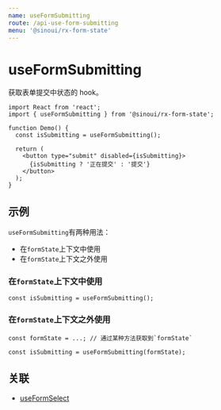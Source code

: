 ```yaml
---
name: useFormSubmitting
route: /api-use-form-submitting
menu: '@sinoui/rx-form-state'
---
```


# useFormSubmitting

获取表单提交中状态的 hook。

```tsx
import React from 'react';
import { useFormSubmitting } from '@sinoui/rx-form-state';

function Demo() {
  const isSubmitting = useFormSubmitting();

  return (
    <button type="submit" disabled={isSubmitting}>
      {isSubmitting ? '正在提交' : '提交'}
    </button>
  );
}
```

## 示例

`useFormSubmitting`有两种用法：

- 在`formState`上下文中使用
- 在`formState`上下文之外使用

### 在`formState`上下文中使用

```tsx
const isSubmitting = useFormSubmitting();
```

### 在`formState`上下文之外使用

```tsx
const formState = ...; // 通过某种方法获取到`formState`

const isSubmitting = useFormSubmitting(formState);
```

## 关联

- [useFormSelect](api-use-form-select)
